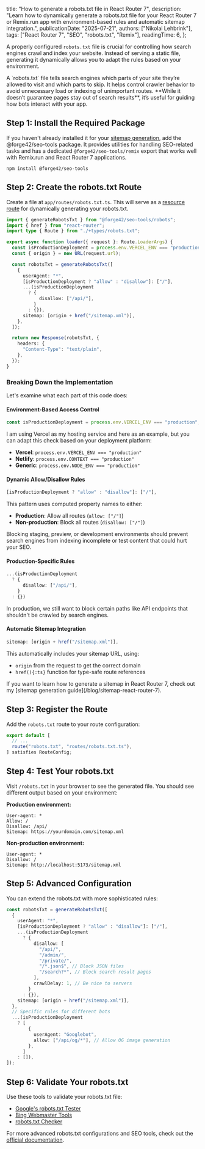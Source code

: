 
  title: "How to generate a robots.txt file in React Router 7",
  description:
    "Learn how to dynamically generate a robots.txt file for your React Router 7 or Remix.run app with environment-based rules and automatic sitemap integration.",
  publicationDate: "2025-07-21",
  authors: ["Nikolai Lehbrink"],
  tags: ["React Router 7", "SEO", "robots.txt", "Remix"],
  readingTime: 6,
};

A properly configured `robots.txt` file is crucial for controlling how search engines crawl and index your website. Instead of serving a static file, generating it dynamically allows you to adapt the rules based on your environment.

<Alert type="question" heading="What exactly is a robots.txt file?">
  A `robots.txt` file tells search engines which parts of your site they’re
  allowed to visit and which parts to skip. It helps control crawler behavior to
  avoid unnecessary load or indexing of unimportant routes. **While it doesn’t
  guarantee pages stay out of search results**, it’s useful for guiding how bots
  interact with your app.
</Alert>

## Step 1: Install the Required Package

If you haven't already installed it for your [sitemap generation](/blog/sitemap-react-router-7), add the <ProfileBadge platform="GitHub" handle="forge-42/seo-tools">@forge42/seo-tools</ProfileBadge> package. It provides utilities for handling SEO-related tasks and has a dedicated `@forge42/seo-tools/remix` export that works well with Remix.run and React Router 7 applications.

```shellscript
npm install @forge42/seo-tools
```

## Step 2: Create the robots.txt Route

Create a file at `app/routes/robots.txt.ts`. This will serve as a [resource route](https://reactrouter.com/how-to/resource-routes) for dynamically generating your robots.txt.

```typescript filename="app/routes/robots.txt.ts" showLineNumbers
import { generateRobotsTxt } from "@forge42/seo-tools/robots";
import { href } from "react-router";
import type { Route } from "./+types/robots.txt";

export async function loader({ request }: Route.LoaderArgs) {
  const isProductionDeployment = process.env.VERCEL_ENV === "production";
  const { origin } = new URL(request.url);

  const robotsTxt = generateRobotsTxt([
    {
      userAgent: "*",
      [isProductionDeployment ? "allow" : "disallow"]: ["/"],
      ...(isProductionDeployment
        ? {
            disallow: ["/api/"],
          }
        : {}),
      sitemap: [origin + href("/sitemap.xml")],
    },
  ]);

  return new Response(robotsTxt, {
    headers: {
      "Content-Type": "text/plain",
    },
  });
}
```

### Breaking Down the Implementation

<NewsletterForm />

Let's examine what each part of this code does:

#### Environment-Based Access Control

```typescript showLineNumbers=5
const isProductionDeployment = process.env.VERCEL_ENV === "production";
```

I am using Vercel as my hosting service and here as an example, but you can adapt this check based on your deployment platform:

- **Vercel**: `process.env.VERCEL_ENV === "production"`
- **Netlify**: `process.env.CONTEXT === "production"`
- **Generic**: `process.env.NODE_ENV === "production"`

#### Dynamic Allow/Disallow Rules

```typescript showLineNumbers=11
[isProductionDeployment ? "allow" : "disallow"]: ["/"],
```

This pattern uses computed property names to either:

- **Production**: Allow all routes (`allow: ["/"]`)
- **Non-production**: Block all routes (`disallow: ["/"]`)

<Alert type="tip">
  Blocking staging, preview, or development environments should prevent search
  engines from indexing incomplete or test content that could hurt your SEO.
</Alert>

#### Production-Specific Rules

```typescript showLineNumbers=12
...(isProductionDeployment
  ? {
      disallow: ["/api/"],
    }
  : {})
```

In production, we still want to block certain paths like API endpoints that shouldn't be crawled by search engines.

#### Automatic Sitemap Integration

```typescript
sitemap: [origin + href("/sitemap.xml")],
```

This automatically includes your sitemap URL, using:

- `origin` from the request to get the correct domain
- `href(){:ts}` function for type-safe route references

<Alert type="tip">
  If you want to learn how to generate a sitemap in React Router 7, check out my
  [sitemap generation guide](/blog/sitemap-react-router-7).
</Alert>

## Step 3: Register the Route

Add the `robots.txt` route to your route configuration:

```typescript filename="app/routes.ts"
export default [
  // ...
  route("robots.txt", "routes/robots.txt.ts"),
] satisfies RouteConfig;
```

## Step 4: Test Your robots.txt

Visit `/robots.txt` in your browser to see the generated file. You should see different output based on your environment:

**Production environment:**

```plaintext
User-agent: *
Allow: /
Disallow: /api/
Sitemap: https://yourdomain.com/sitemap.xml
```

**Non-production environment:**

```plaintext
User-agent: *
Disallow: /
Sitemap: http://localhost:5173/sitemap.xml
```

## Step 5: Advanced Configuration

You can extend the robots.txt with more sophisticated rules:

```typescript
const robotsTxt = generateRobotsTxt([
  {
    userAgent: "*",
    [isProductionDeployment ? "allow" : "disallow"]: ["/"],
    ...(isProductionDeployment
      ? {
          disallow: [
            "/api/",
            "/admin/",
            "/private/",
            "/*.json$", // Block JSON files
            "/search?*", // Block search result pages
          ],
          crawlDelay: 1, // Be nice to servers
        }
      : {}),
    sitemap: [origin + href("/sitemap.xml")],
  },
  // Specific rules for different bots
  ...(isProductionDeployment
    ? [
        {
          userAgent: "Googlebot",
          allow: ["/api/og/*"], // Allow OG image generation
        },
      ]
    : []),
]);
```

## Step 6: Validate Your robots.txt

Use these tools to validate your robots.txt file:

- [Google's robots.txt Tester](https://support.google.com/webmasters/answer/6062598)
- [Bing Webmaster Tools](https://www.bing.com/webmasters/)
- [robots.txt Checker](https://technicalseo.com/tools/robots-txt/)

For more advanced robots.txt configurations and SEO tools, check out the [official documentation](https://github.com/forge-42/seo-tools).
